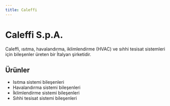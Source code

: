 ```yaml
---
title: Caleffi
---
```


# Caleffi S.p.A.

Caleffi, ısıtma, havalandırma, iklimlendirme (HVAC) ve sıhhi tesisat sistemleri için bileşenler üreten bir İtalyan şirketidir.

## Ürünler

*   Isıtma sistemi bileşenleri
*   Havalandırma sistemi bileşenleri
*   İklimlendirme sistemi bileşenleri
*   Sıhhi tesisat sistemi bileşenleri
